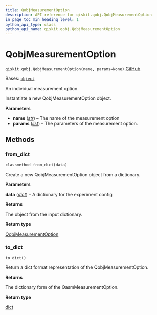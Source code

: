 ```yaml
---
title: QobjMeasurementOption
description: API reference for qiskit.qobj.QobjMeasurementOption
in_page_toc_min_heading_level: 1
python_api_type: class
python_api_name: qiskit.qobj.QobjMeasurementOption
---
```


# QobjMeasurementOption

<span id="qiskit.qobj.QobjMeasurementOption" />

`qiskit.qobj.QobjMeasurementOption(name, params=None)` [GitHub](https://github.com/qiskit/qiskit/tree/stable/0.25/qiskit/qobj/pulse_qobj.py "view source code")

Bases: [`object`](https://docs.python.org/3/library/functions.html#object "(in Python v3.12)")

An individual measurement option.

Instantiate a new QobjMeasurementOption object.

**Parameters**

*   **name** ([*str*](https://docs.python.org/3/library/stdtypes.html#str "(in Python v3.12)")) – The name of the measurement option
*   **params** ([*list*](https://docs.python.org/3/library/stdtypes.html#list "(in Python v3.12)")) – The parameters of the measurement option.

## Methods

### from\_dict

<span id="qiskit.qobj.QobjMeasurementOption.from_dict" />

`classmethod from_dict(data)`

Create a new QobjMeasurementOption object from a dictionary.

**Parameters**

**data** ([*dict*](https://docs.python.org/3/library/stdtypes.html#dict "(in Python v3.12)")) – A dictionary for the experiment config

**Returns**

The object from the input dictionary.

**Return type**

[QobjMeasurementOption](#qiskit.qobj.QobjMeasurementOption "qiskit.qobj.QobjMeasurementOption")

### to\_dict

<span id="qiskit.qobj.QobjMeasurementOption.to_dict" />

`to_dict()`

Return a dict format representation of the QobjMeasurementOption.

**Returns**

The dictionary form of the QasmMeasurementOption.

**Return type**

[dict](https://docs.python.org/3/library/stdtypes.html#dict "(in Python v3.12)")

